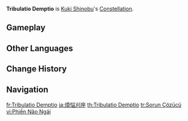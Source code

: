 {{Constellation Overview Infobox
|title     = Tribulatio Demptio
|character = Kuki Shinobu
|meaning   = Trouble Removal
}}
'''Tribulatio Demptio''' is [[Kuki Shinobu]]'s [[Constellation]].

==Gameplay==
{{Constellation Table|Kuki Shinobu}}

==Other Languages==
{{Other Languages
|en       = Tribulatio Demptio
|en_lang  = la
|en_tl    = Tribulation Removal
|zhs      = 烦恼刈座
|zhs_rm   = Fánnǎo-yì-zuò
|zht      = 煩惱刈座
|zht_rm   = Fánnǎo-yì-zuò
|zh_tl    = {{w|Klesha}} Elimination Constellation
|ja       = 煩悩刈座
|ja_rm    = Bonnoukari-za{{Assumed}}
|ja_tl    = Klesha Elimination Constellation
|ko       = {{tt|번뇌|煩惱}}{{tt|제거|除去}}자리
|ko_rm    = Beonnoejegeo-jari
|ko_tl    = Klesha Elimination Constellation
|es       = Tribulatio Demptio
|fr       = Tribulatio Demptio
|ru       = Приговор Проблемам
|ru_tl    = Verdict to Problems
|th       = Tribulatio Demptio
|vi       = {{tt|Cung|宫}} {{tt|Phiền Não Ngải|煩惱刈}}
|vi_tl    = Klesha Elimination Constellation{{Sino|vi|part=1}}
|de       = Tribulatio Demptio
|id       = Tribulatio Demptio
|pt       = Tribulatio Demptio
|tr       = Sorun Çözücü
|tr_tl    = Trouble Solver
|it       = Tribulatio Demptio
}}

==Change History==
{{Change History|2.7}}

==Navigation==
{{Constellation Navbox}}

[[fr:Tribulatio Demptio]]
[[ja:煩悩刈座]]
[[th:Tribulatio Demptio]]
[[tr:Sorun Çözücü]]
[[vi:Phiền Não Ngải]]